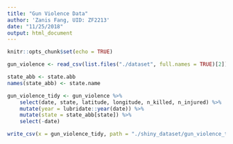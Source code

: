 ```yaml
---
title: "Gun Violence Data"
author: 'Zanis Fang, UID: ZF2213'
date: "11/25/2018"
output: html_document
---
```


```r
knitr::opts_chunk$set(echo = TRUE)
```

```r
gun_violence <- read_csv(list.files("./dataset", full.names = TRUE)[2])

state_abb <- state.abb
names(state_abb) <- state.name

gun_violence_tidy <- gun_violence %>% 
	select(date, state, latitude, longitude, n_killed, n_injured) %>% 
	mutate(year = lubridate::year(date)) %>% 
	mutate(state = state_abb[state]) %>% 
	select(-date)

write_csv(x = gun_violence_tidy, path = "./shiny_dataset/gun_violence_tidy.csv")



```

